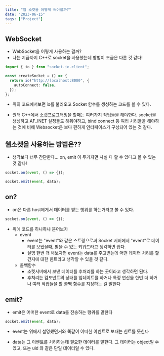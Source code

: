 ```yaml
---
title: "웹 소켓을 어떻게 써야할까?"
date: "2023-06-15"
tags: ["Project"]
---
```


## WebSocket

- WebSocket을 어떻게 사용하는 걸까?
- 나는 지금까지 C++로 socket을 사용했는데 방법이 조금은 다른 것 같다!

```typescript
import { io } from "socket.io-client";

const createSocket = () => {
  return io("http://localhost:8080", {
    autoConnect: false,
  });
};
```

- 위의 코드에서보면 io를 불러오고 Socket 함수를 생성하는 코드를 볼 수 있다.

- 원래 C++에서 소켓프로그래밍을 할때는 여러가지 작업들을 해야한다. socket을 생성하고 AF_INET 설정들도 해줘야하고, bind connect 등 여러 처리들을 해야하는 것에 비해 Websocket은 보다 편하게 인터페이스가 구성되어 있는 것 같다.

## 웹소켓을 사용하는 방법은??

- 생각보다 너무 간단한다... on, emit 이 두가지면 사실 다 할 수 있다고 볼 수 있는 것 같다!

```typescript
socket.on(event, () => {});

socket.emit(event, data);
```

## on?

- on은 다른 host에게서 데이터를 받는 행위를 하는거라고 볼 수 있다.

```typescript
socket.on(event, () => {});
```

- 위에 코드를 하나하나 뜯어보자
  - event
    - event는 "event"와 같은 스트링으로써 Socket 서버에서 "event"로 데이터를 보냈을때, 받을 수 있는 키워드라고 생각하면 쉽다.
    - 설명 한번 더 해보자면 event는 data를 주고받는데 어떤 데이터 처리를 할건지에 대한 힌트라고 생각할 수 있을 것 같다.
  - 콜백함수
    - 소켓서버에서 보낸 데이터를 후처리를 하는 곳이라고 생각하면 된다.
    - 후처리는 컴포넌트의 상태를 업데이트를 하거나 특정 연산을 한번 더 하거나 여러 작업들을 할 콜백 함수를 지정하는 걸 말한다

## emit?

- emit은 어떠한 event로 data를 전송하는 행위를 말한다

```typescript
socket.emit(event, data);
```

- event는 위에서 설명했던거와 똑같이 어떠한 이벤트로 보내는 힌트를 뜻한다

- data는 그 이벤트를 처리하는데 필요한 데이터를 말한다. 그 데이터는 object일 수 있고, 또는 uid 와 같은 단일 데이터일 수 있다.
